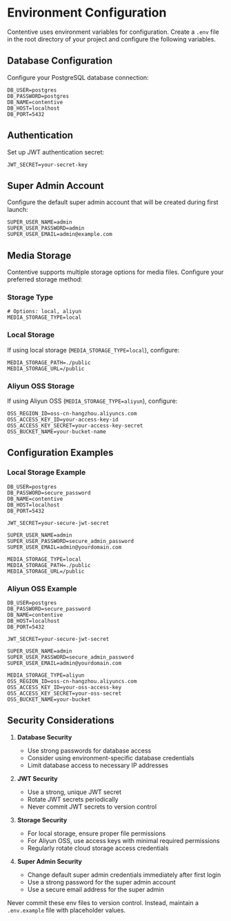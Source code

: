 # Environment Configuration

Contentive uses environment variables for configuration. Create a `.env` file in the root directory of your project and configure the following variables.

## Database Configuration

Configure your PostgreSQL database connection:

```env
DB_USER=postgres
DB_PASSWORD=postgres
DB_NAME=contentive
DB_HOST=localhost
DB_PORT=5432
```

## Authentication

Set up JWT authentication secret:

```env
JWT_SECRET=your-secret-key
```

## Super Admin Account

Configure the default super admin account that will be created during first launch:

```env
SUPER_USER_NAME=admin
SUPER_USER_PASSWORD=admin
SUPER_USER_EMAIL=admin@example.com
```

## Media Storage

Contentive supports multiple storage options for media files. Configure your preferred storage method:

### Storage Type

```env
# Options: local, aliyun
MEDIA_STORAGE_TYPE=local
```

### Local Storage

If using local storage (`MEDIA_STORAGE_TYPE=local`), configure:

```env
MEDIA_STORAGE_PATH=./public
MEDIA_STORAGE_URL=/public
```

### Aliyun OSS Storage

If using Aliyun OSS (`MEDIA_STORAGE_TYPE=aliyun`), configure:

```env
OSS_REGION_ID=oss-cn-hangzhou.aliyuncs.com
OSS_ACCESS_KEY_ID=your-access-key-id
OSS_ACCESS_KEY_SECRET=your-access-key-secret
OSS_BUCKET_NAME=your-bucket-name
```

## Configuration Examples

### Local Storage Example

```env
DB_USER=postgres
DB_PASSWORD=secure_password
DB_NAME=contentive
DB_HOST=localhost
DB_PORT=5432

JWT_SECRET=your-secure-jwt-secret

SUPER_USER_NAME=admin
SUPER_USER_PASSWORD=secure_admin_password
SUPER_USER_EMAIL=admin@yourdomain.com

MEDIA_STORAGE_TYPE=local
MEDIA_STORAGE_PATH=./public
MEDIA_STORAGE_URL=/public
```

### Aliyun OSS Example

```env
DB_USER=postgres
DB_PASSWORD=secure_password
DB_NAME=contentive
DB_HOST=localhost
DB_PORT=5432

JWT_SECRET=your-secure-jwt-secret

SUPER_USER_NAME=admin
SUPER_USER_PASSWORD=secure_admin_password
SUPER_USER_EMAIL=admin@yourdomain.com

MEDIA_STORAGE_TYPE=aliyun
OSS_REGION_ID=oss-cn-hangzhou.aliyuncs.com
OSS_ACCESS_KEY_ID=your-oss-access-key
OSS_ACCESS_KEY_SECRET=your-oss-secret
OSS_BUCKET_NAME=your-bucket
```

## Security Considerations

1. **Database Security**

   - Use strong passwords for database access
   - Consider using environment-specific database credentials
   - Limit database access to necessary IP addresses

2. **JWT Security**

   - Use a strong, unique JWT secret
   - Rotate JWT secrets periodically
   - Never commit JWT secrets to version control

3. **Storage Security**

   - For local storage, ensure proper file permissions
   - For Aliyun OSS, use access keys with minimal required permissions
   - Regularly rotate cloud storage access credentials

4. **Super Admin Security**
   - Change default super admin credentials immediately after first login
   - Use a strong password for the super admin account
   - Use a secure email address for the super admin

Never commit these env files to version control. Instead, maintain a `.env.example` file with placeholder values.
